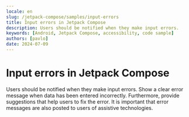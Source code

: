 ```yaml
---
locale: en
slug: /jetpack-compose/samples/input-errors
title: Input errors in Jetpack Compose
description: Users should be notified when they make input errors.
keywords: [Android, Jetpack Compose, accessibility, code sample]
authors: [pavlo]
date: 2024-07-09
---
```


# Input errors in Jetpack Compose

Users should be notified when they make input errors. Show a clear error message when data has been entered incorrectly. Furthermore, provide suggestions that help users to fix the error. It is important that error messages are also posted to users of assistive technologies.

<CodeSample id="input-errors" framework="jetpack-compose" locale="en"/>
